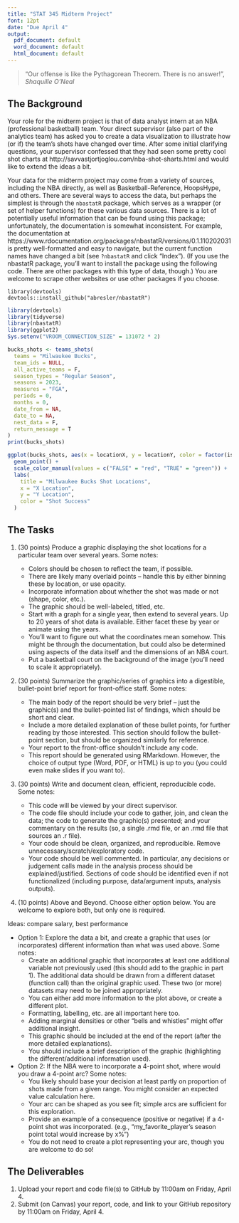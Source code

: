 ---
title: "STAT 345 Midterm Project"
font: 12pt
date: "Due April 4"
output:
  pdf_document: default
  word_document: default
  html_document: default
---

> "Our offense is like the Pythagorean Theorem. There is no answer!", _Shaquille O'Neal_

## The Background

Your role for the midterm project is that of data analyst intern at an NBA (professional basketball) team. Your direct supervisor (also part of the analytics team) has asked you to create a data visualization to illustrate how (or if) the team's shots have changed over time. After some initial clarifying questions, your supervisor confessed that they had seen some pretty cool shot charts at http://savvastjortjoglou.com/nba-shot-sharts.html and would like to extend the ideas a bit. 

Your data for the midterm project may come from a variety of sources, including the NBA directly, as well as Basketball-Reference, HoopsHype, and others. There are several ways to access the data, but perhaps the simplest is through the `nbastatR` package, which serves as a wrapper (or set of helper functions) for these various data sources. There is a lot of potentially useful information that can be found using this package; unfortunately, the documentation is somewhat inconsistent. For example, the documentation at https://www.rdocumentation.org/packages/nbastatR/versions/0.1.110202031 is pretty well-formatted and easy to navigate, but the current function names have changed a bit (see `?nbastatR` and click "Index"). (If you use the nbastatR package, you'll want to install the package using the following code. There are other packages with this type of data, though.) You are welcome to scrape other websites or use other packages if you choose.

```
library(devtools)
devtools::install_github("abresler/nbastatR")
```
```{r}

library(devtools)
library(tidyverse)
library(nbastatR)
library(ggplot2)
Sys.setenv("VROOM_CONNECTION_SIZE" = 131072 * 2)

bucks_shots <- teams_shots(
  teams = "Milwaukee Bucks",
  team_ids = NULL,
  all_active_teams = F,
  season_types = "Regular Season",
  seasons = 2023,
  measures = "FGA",
  periods = 0,
  months = 0,
  date_from = NA,
  date_to = NA,
  nest_data = F,
  return_message = T
)
print(bucks_shots)


```

```{r}
ggplot(bucks_shots, aes(x = locationX, y = locationY, color = factor(isShotMade))) +
  geom_point() +
  scale_color_manual(values = c("FALSE" = "red", "TRUE" = "green")) +  
  labs(
    title = "Milwaukee Bucks Shot Locations",
    x = "X Location",
    y = "Y Location",
    color = "Shot Success"
  )
```

## The Tasks

1. (30 points) Produce a graphic displaying the shot locations for a particular team over several years. Some notes:

   - Colors should be chosen to reflect the team, if possible.
   - There are likely many overlaid points -- handle this by either binning these by location, or use opacity.
   - Incorporate information about whether the shot was made or not (shape, color, etc.).
   - The graphic should be well-labeled, titled, etc.
   - Start with a graph for a single year, then extend to several years. Up to 20 years of shot data is available. Either facet these by year or animate using the years.
   - You'll want to figure out what the coordinates mean somehow. This might be through the documentation, but could also be determined using aspects of the data itself and the dimensions of an NBA court.
    - Put a basketball court on the background of the image (you'll need to scale it appropriately).
    
   
2. (30 points) Summarize the graphic/series of graphics into a digestible, bullet-point brief report for front-office staff. Some notes:

   - The main body of the report should be very brief -- just the graphic(s) and the bullet-pointed list of findings, which should be short and clear.
   - Include a more detailed explanation of these bullet points, for further reading by those interested. This section should follow the bullet-point section, but should be organized similarly for reference. 
   - Your report to the front-office shouldn't include any code.
   - This report should be generated using RMarkdown. However, the choice of output type (Word, PDF, or HTML) is up to you (you could even make slides if you want to). 
   
3. (30 points) Write and document clean, efficient, reproducible code. Some notes:

   - This code will be viewed by your direct supervisor.
   - The code file should include your code to gather, join, and clean the data; the code to generate the graphic(s) presented; and your commentary on the results (so, a single .rmd file, or an .rmd file that sources an .r file).
   - Your code should be clean, organized, and reproducible. Remove unnecessary/scratch/exploratory code.
   - Your code should be well commented. In particular, any decisions or judgement calls made in the analysis process should be explained/justified. Sections of code should be identified even if not functionalized (including purpose, data/argument inputs, analysis outputs).
   
4. (10 points) Above and Beyond. Choose either option below. You are welcome to explore both, but only one is required. 

Ideas: compare salary, best performance

  - Option 1: Explore the data a bit, and create a graphic that uses (or incorporates) different information than what was used above. Some notes:
    - Create an additional graphic that incorporates at least one additional variable not previously used (this should add to the graphic in part 1). The additional data should be drawn from a different dataset (function call) than the original graphic used. These two (or more) datasets may need to be joined appropriately.
    - You can either add more information to the plot above, or create a different plot. 
     - Formatting, labelling, etc. are all important here too.
    - Adding marginal densities or other "bells and whistles" might offer additional insight.
    - This graphic should be included at the end of the report (after the more detailed explanations). 
     - You should include a brief description of the graphic (highlighting the different/additional information used).
  - Option 2: If the NBA were to incorporate a 4-point shot, where would you draw a 4-point arc? Some notes:
    - You likely should base your decision at least partly on proportion of shots made from a given range. You might consider an expected value calculation here.
    - Your arc can be shaped as you see fit; simple arcs are sufficient for this exploration.
    - Provide an example of a consequence (positive or negative) if a 4-point shot was incorporated. (e.g., "my_favorite_player's season point total would increase by x%")
    - You do not need to create a plot representing your arc, though you are welcome to do so!

  
## The Deliverables

1. Upload your report and code file(s) to GitHub by 11:00am on Friday, April 4.
2. Submit (on Canvas) your report, code, and link to your GitHub repository by 11:00am on Friday, April 4.
  
  
  
  



